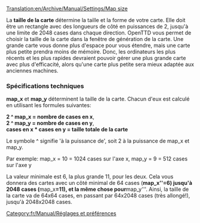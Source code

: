 [[Translation:en/Archive/Manual/Settings/Map size]]


La '''taille de la carte''' détermine la taille et la forme de votre carte. Elle doit être un rectangle avec des longueurs de côté en puissances de 2, jusqu'à une limite de 2048 cases dans chaque direction. OpenTTD vous permet de choisir la taille de la carte dans la fenêtre de génération de la carte. Une grande carte vous donne plus d'espace pour  vous étendre, mais une carte plus petite prendra moins de mémoire. Donc, les ordinateurs les plus récents et les plus rapides devraient pouvoir gérer une plus grande carte avec plus d'efficacité, alors qu'une carte plus petite sera mieux adaptée aux anciennes machines.

=== Spécifications techniques ===
'''map_x''' et '''map_y''' déterminent la taille de la carte. Chacun d'eux est calculé en utilisant les formules suivantes:

'''2 ^ map_x = nombre de cases en x''',<br>
'''2 ^ map_y = nombre de cases en y''',<br>
'''cases en x * cases en y = taille totale de la carte'''

Le symbole ^ signifie 'à la puissance de', soit 2 à la puissance de map_x et map_y.

Par exemple: map_x = 10 = 1024 cases sur l'axe x, map_y = 9 = 512 cases sur l'axe y

La valeur minimale est 6, la plus grande 11, pour les deux. Cela vous donnera des cartes avec un côté minimal de 64 cases ('''map_x''=6) jusqu'à 2048 cases ('''map_x'''=11), et la même chose pour '''map_y'''. Ainsi, la taille de la carte va de 64x64 cases, en passant par 64x2048 cases (très allongé!), jusqu'à 2048x2048 cases.

[[Category:fr/Manual/Réglages et préférences]]